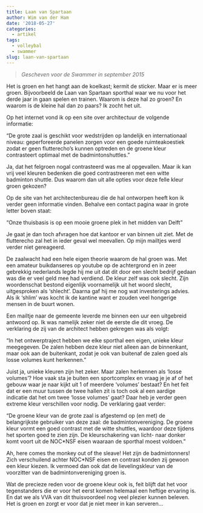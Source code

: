```yaml
---
title: Laan van Spartaan
author: Wim van der Ham
date: '2018-05-27'
categories:
  - artikel
tags:
  - volleybal
  - swammer
slug: laan-van-spartaan
---
```


> *Gescheven voor de Swammer in september 2015*

Het is groen en het hangt aan de koelkast; kermit de sticker. Maar er is meer groen. Bijvoorbeeld de Laan van Spartaan sporthal waar we nu voor het derde jaar in gaan spelen en trainen. Waarom is deze hal zo groen? En waarom is de kleine hal dan zo paars? Ik zocht het uit.

Op het internet vond ik op een site over architectuur de volgende informatie:

"De grote zaal is geschikt voor wedstrijden op landelijk en internationaal niveau: geperforeerde panelen zorgen voor een goede ruimteakoestiek zodat er geen flutterecho's kunnen optreden en de groene kleur contrasteert optimaal met de badmintonshuttles."

Ja, dat het felgroen nogal contrasteerd was me al opgevallen. Maar ik kan vrij veel kleuren bedenken die goed contrastreeren met een witte badminton shuttle. Dus waarom dan uit alle opties voor deze felle kleur groen gekozen?

Op de site van het architectenbureau die de hal ontworpen heeft kon ik verder geen informatie vinden. Behalve een contact pagina waar in grote letter boven staat:

"Onze thuisbasis is op een mooie groene plek in het midden van Delft"

Je gaat je dan toch afvragen hoe dat kantoor er van binnen uit ziet. Met de flutterecho zal het in ieder geval wel meevallen. Op mijn mailtjes werd verder niet gereageerd.

De zaalwacht had een hele eigen theorie waarom de hal groen was. Met een amateur buikdanseres op youtube op de achtergrond en in zeer gebrekkig nederlands legde hij me uit dat dit door een slecht bedrijf gedaan was die er veel geld mee had verdiend. De kleur zelf was ook slecht. Zijn woordenschat bestond eigenlijk voornamelijk uit het woord slecht, uitgesproken als ‘shlecht’. Daarna gaf hij me nog wat investerings advies. Als ik ‘shlim’ was kocht ik de kantine want er zouden veel hongerige mensen in de buurt wonen.

Een mailtje naar de gemeente leverde me binnen een uur een uitgebreid antwoord op. Ik was namelijk zeker niet de eerste die dit vroeg. De verklaring de zij van de architect hebben gekregen was als volgt:

"In het ontwerptraject hebben we elke sporthal een eigen, unieke kleur meegegeven. De zalen hebben deze kleur niet alleen aan de binnenkant, maar ook aan de buitenkant, zodat je ook van buitenaf de zalen goed als losse volumes kunt herkennen."

Juist ja, unieke kleuren zijn het zeker. Maar zalen herkennen als 'losse volumes'? Hoe vaak sta je buiten een sportcomplex en vraag je je af of het gebouw waar je naar kijkt uit 1 of meerdere 'volumes' bestaat? En het feit dat er een muur tussen de twee hallen zit is toch ook al een aardige indicatie dat het om twee 'losse volumes' gaat? Daar heb je verder geen extreme kleur verschillen voor nodig. De verklaring gaat verder:

"De groene kleur van de grote zaal is afgestemd op (en met) de belangrijkste gebruiker van deze zaal: de badmintonvereniging. De groene kleur vormt een goed contrast met de witte shuttles, waardoor deze tijdens het sporten goed te zien zijn. De kleurschakering van licht- naar donker komt voort uit de NOC*NSF eisen waaraan de sporthal moest voldoen."

Ah, here comes the monkey out of the sleave! Het zijn de badmintonners! Zich verschuilend achter NOC*NSF eisen en contrast konden zij gewoon een kleur kiezen. Ik vermoed dan ook dat de lievelingskleur van de voorzitter van de badmintonvereniging groen is.

Wat de precieze reden voor de groene kleur ook is, feit blijft dat het voor tegenstanders die er voor het eerst komen helemaal een heftige ervaring is. En dat we als VVA van dit thuisvoordeel nog veel plezier kunnen beleven. Het is groen en zorgt er voor dat je niet meer in kan serveren...
